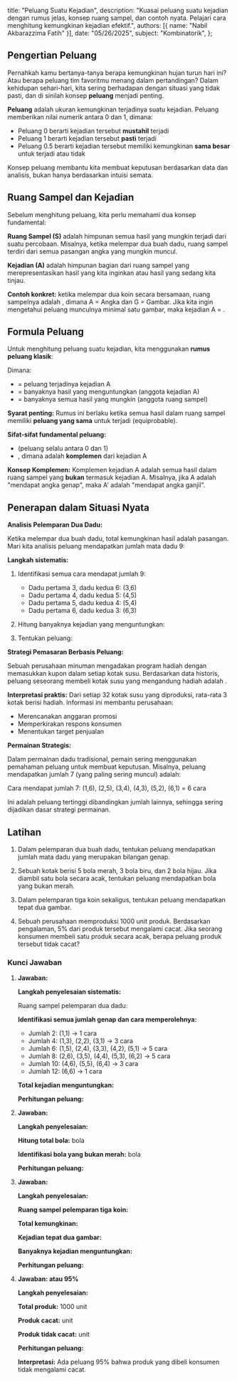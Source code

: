    title: "Peluang Suatu Kejadian",
   description: "Kuasai peluang suatu kejadian dengan rumus jelas, konsep ruang sampel, dan contoh nyata. Pelajari cara menghitung kemungkinan kejadian efektif.",
   authors: [{ name: "Nabil Akbarazzima Fatih" }],
   date: "05/26/2025",
   subject: "Kombinatorik",
};

## Pengertian Peluang

Pernahkah kamu bertanya-tanya berapa kemungkinan hujan turun hari ini? Atau berapa peluang tim favoritmu menang dalam pertandingan? Dalam kehidupan sehari-hari, kita sering berhadapan dengan situasi yang tidak pasti, dan di sinilah konsep **peluang** menjadi penting.

**Peluang** adalah ukuran kemungkinan terjadinya suatu kejadian. Peluang memberikan nilai numerik antara 0 dan 1, dimana:
- Peluang 0 berarti kejadian tersebut **mustahil** terjadi
- Peluang 1 berarti kejadian tersebut **pasti** terjadi
- Peluang 0.5 berarti kejadian tersebut memiliki kemungkinan **sama besar** untuk terjadi atau tidak

Konsep peluang membantu kita membuat keputusan berdasarkan data dan analisis, bukan hanya berdasarkan intuisi semata.

## Ruang Sampel dan Kejadian

Sebelum menghitung peluang, kita perlu memahami dua konsep fundamental:

**Ruang Sampel (S)** adalah himpunan semua hasil yang mungkin terjadi dari suatu percobaan. Misalnya, ketika melempar dua buah dadu, ruang sampel terdiri dari semua pasangan angka yang mungkin muncul.

**Kejadian (A)** adalah himpunan bagian dari ruang sampel yang merepresentasikan hasil yang kita inginkan atau hasil yang sedang kita tinjau.

**Contoh konkret:** ketika melempar dua koin secara bersamaan, ruang sampelnya adalah <InlineMath math="\{AA, AG, GA, GG\}" />, dimana A = Angka dan G = Gambar. Jika kita ingin mengetahui peluang munculnya minimal satu gambar, maka kejadian A = <InlineMath math="\{AG, GA, GG\}" />.

## Formula Peluang

Untuk menghitung peluang suatu kejadian, kita menggunakan **rumus peluang klasik**:

<BlockMath math="P(A) = \frac{n(A)}{n(S)}" />

Dimana:
- <InlineMath math="P(A)" /> = peluang terjadinya kejadian A
- <InlineMath math="n(A)" /> = banyaknya hasil yang menguntungkan (anggota kejadian A)
- <InlineMath math="n(S)" /> = banyaknya semua hasil yang mungkin (anggota ruang sampel)

**Syarat penting:** Rumus ini berlaku ketika semua hasil dalam ruang sampel memiliki **peluang yang sama** untuk terjadi (equiprobable).

**Sifat-sifat fundamental peluang:**
- <InlineMath math="0 \leq P(A) \leq 1" /> (peluang selalu antara 0 dan 1)
- <InlineMath math="P(A) + P(A') = 1" />, dimana <InlineMath math="A'" /> adalah **komplemen** dari kejadian A

**Konsep Komplemen:** Komplemen kejadian A adalah semua hasil dalam ruang sampel yang **bukan** termasuk kejadian A. Misalnya, jika A adalah "mendapat angka genap", maka A' adalah "mendapat angka ganjil".

## Penerapan dalam Situasi Nyata

**Analisis Pelemparan Dua Dadu:**

Ketika melempar dua buah dadu, total kemungkinan hasil adalah <InlineMath math="6 \times 6 = 36" /> pasangan. Mari kita analisis peluang mendapatkan jumlah mata dadu 9:

**Langkah sistematis:**

1. Identifikasi semua cara mendapat jumlah 9:
   - Dadu pertama 3, dadu kedua 6: (3,6)
   - Dadu pertama 4, dadu kedua 5: (4,5)  
   - Dadu pertama 5, dadu kedua 4: (5,4)
   - Dadu pertama 6, dadu kedua 3: (6,3)

2. Hitung banyaknya kejadian yang menguntungkan: <InlineMath math="n(A) = 4" />

3. Tentukan peluang: 
    <BlockMath math="P(\text{jumlah} = 9) = \frac{4}{36} = \frac{1}{9} \approx 0.111" />

**Strategi Pemasaran Berbasis Peluang:**

Sebuah perusahaan minuman mengadakan program hadiah dengan memasukkan kupon dalam setiap kotak susu. Berdasarkan data historis, peluang seseorang membeli kotak susu yang mengandung hadiah adalah <InlineMath math="\frac{3}{32}" />.

**Interpretasi praktis:** Dari setiap 32 kotak susu yang diproduksi, rata-rata 3 kotak berisi hadiah. Informasi ini membantu perusahaan:
- Merencanakan anggaran promosi
- Memperkirakan respons konsumen  
- Menentukan target penjualan

**Permainan Strategis:**

Dalam permainan dadu tradisional, pemain sering menggunakan pemahaman peluang untuk membuat keputusan. Misalnya, peluang mendapatkan jumlah 7 (yang paling sering muncul) adalah:

Cara mendapat jumlah 7: (1,6), (2,5), (3,4), (4,3), (5,2), (6,1) = 6 cara

<BlockMath math="P(\text{jumlah} = 7) = \frac{6}{36} = \frac{1}{6} \approx 0.167" />

Ini adalah peluang tertinggi dibandingkan jumlah lainnya, sehingga sering dijadikan dasar strategi permainan.

## Latihan

1. Dalam pelemparan dua buah dadu, tentukan peluang mendapatkan jumlah mata dadu yang merupakan bilangan genap.

2. Sebuah kotak berisi 5 bola merah, 3 bola biru, dan 2 bola hijau. Jika diambil satu bola secara acak, tentukan peluang mendapatkan bola yang bukan merah.

3. Dalam pelemparan tiga koin sekaligus, tentukan peluang mendapatkan tepat dua gambar.

4. Sebuah perusahaan memproduksi 1000 unit produk. Berdasarkan pengalaman, 5% dari produk tersebut mengalami cacat. Jika seorang konsumen membeli satu produk secara acak, berapa peluang produk tersebut tidak cacat?

### Kunci Jawaban

1. **Jawaban: <InlineMath math="\frac{1}{2}" />**
   
   **Langkah penyelesaian sistematis:**
   
   Ruang sampel pelemparan dua dadu: <InlineMath math="n(S) = 36" />
   
   **Identifikasi semua jumlah genap dan cara memperolehnya:**
   - Jumlah 2: (1,1) → 1 cara
   - Jumlah 4: (1,3), (2,2), (3,1) → 3 cara  
   - Jumlah 6: (1,5), (2,4), (3,3), (4,2), (5,1) → 5 cara
   - Jumlah 8: (2,6), (3,5), (4,4), (5,3), (6,2) → 5 cara
   - Jumlah 10: (4,6), (5,5), (6,4) → 3 cara
   - Jumlah 12: (6,6) → 1 cara
   
   **Total kejadian menguntungkan:** <InlineMath math="n(A) = 1 + 3 + 5 + 5 + 3 + 1 = 18" />
   
   **Perhitungan peluang:**
   <BlockMath math="P(\text{genap}) = \frac{18}{36} = \frac{1}{2} = 0.5" />

2. **Jawaban: <InlineMath math="\frac{1}{2}" />**
   
   **Langkah penyelesaian:**
   
   **Hitung total bola:** <InlineMath math="5 + 3 + 2 = 10" /> bola
   
   **Identifikasi bola yang bukan merah:** <InlineMath math="3 \text{ biru} + 2 \text{ hijau} = 5" /> bola
   
   **Perhitungan peluang:**
   <BlockMath math="P(\text{bukan merah}) = \frac{5}{10} = \frac{1}{2} = 0.5" />

3. **Jawaban: <InlineMath math="\frac{3}{8}" />**
   
   **Langkah penyelesaian:**
   
   **Ruang sampel pelemparan tiga koin:** <InlineMath math="\{AAA, AAG, AGA, AGG, GAA, GAG, GGA, GGG\}" />
   
   **Total kemungkinan:** <InlineMath math="n(S) = 2^3 = 8" />
   
   **Kejadian tepat dua gambar:** <InlineMath math="\{AGG, GAG, GGA\}" />
   
   **Banyaknya kejadian menguntungkan:** <InlineMath math="n(A) = 3" />
   
   **Perhitungan peluang:**
   <BlockMath math="P(\text{tepat 2 gambar}) = \frac{3}{8} = 0.375" />

4. **Jawaban: <InlineMath math="\frac{19}{20}" /> atau 95%**
   
   **Langkah penyelesaian:**
   
   **Total produk:** 1000 unit
   
   **Produk cacat:** <InlineMath math="5\% \times 1000 = 50" /> unit
   
   **Produk tidak cacat:** <InlineMath math="1000 - 50 = 950" /> unit
   
   **Perhitungan peluang:**
   <BlockMath math="P(\text{tidak cacat}) = \frac{950}{1000} = \frac{19}{20} = 0.95 = 95\%" />
   
   **Interpretasi:** Ada peluang 95% bahwa produk yang dibeli konsumen tidak mengalami cacat.